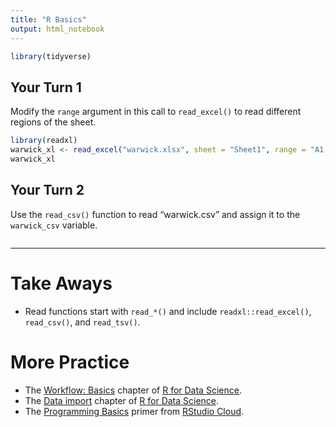 ```yaml
---
title: "R Basics"
output: html_notebook
---
```


```r
library(tidyverse)
```

## Your Turn 1

Modify the `range` argument in this call to `read_excel()` to read different regions of the sheet.

```r
library(readxl)
warwick_xl <- read_excel("warwick.xlsx", sheet = "Sheet1", range = "A1:AR1845")
warwick_xl
```

## Your Turn 2

Use the `read_csv()` function to read "warwick.csv" and assign it to the `warwick_csv` variable.

```r

```

***

# Take Aways

- Read functions start with `read_*()` and include `readxl::read_excel()`, `read_csv()`, and `read_tsv()`.

# More Practice

- The [Workflow: Basics](https://r4ds.had.co.nz/workflow-basics.html) chapter of [R for Data Science](https://r4ds.had.co.nz).
- The [Data import](https://r4ds.had.co.nz/data-import.html) chapter of [R for Data Science](https://r4ds.had.co.nz).
- The [Programming Basics](https://rstudio.cloud/learn/primers/1.2) primer from [RStudio Cloud](https://rstudio.cloud/).
